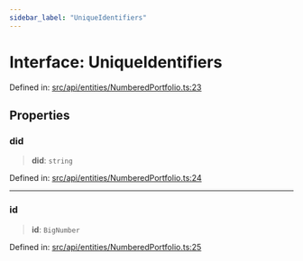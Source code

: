 ```yaml
---
sidebar_label: "UniqueIdentifiers"
---
```


# Interface: UniqueIdentifiers

Defined in: [src/api/entities/NumberedPortfolio.ts:23](https://github.com/PolymeshAssociation/polymesh-sdk/blob/bee6a2fe7a8ce5db42a6982e793782182cde2153/src/api/entities/NumberedPortfolio.ts#L23)

## Properties

### did

> **did**: `string`

Defined in: [src/api/entities/NumberedPortfolio.ts:24](https://github.com/PolymeshAssociation/polymesh-sdk/blob/bee6a2fe7a8ce5db42a6982e793782182cde2153/src/api/entities/NumberedPortfolio.ts#L24)

***

### id

> **id**: `BigNumber`

Defined in: [src/api/entities/NumberedPortfolio.ts:25](https://github.com/PolymeshAssociation/polymesh-sdk/blob/bee6a2fe7a8ce5db42a6982e793782182cde2153/src/api/entities/NumberedPortfolio.ts#L25)
